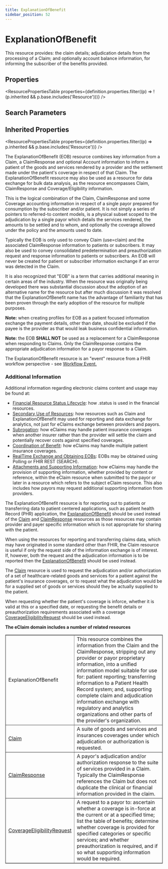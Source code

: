```yaml
---
title: ExplanationOfBenefit
sidebar_position: 52
---
```



# ExplanationOfBenefit

This resource provides: the claim details; adjudication details from the processing of a <Link to="/docs/api/fhir/resources/claim">Claim</Link>; and optionally account balance information, for informing the subscriber of the benefits provided.

<Tabs queryString="section">
  <TabItem value="schema" label="Schema" default>

## Properties

<ResourcePropertiesTable
  properties={definition.properties.filter((p) => !(p.inherited && p.base.includes('Resource')))}
/>

## Search Parameters

<SearchParamsTable searchParams={definition.searchParameters} />

## Inherited Properties

<ResourcePropertiesTable properties={definition.properties.filter((p) => p.inherited && p.base.includes('Resource'))} />

  </TabItem>
<TabItem value="usage" label="Usage">
<div> <a name="scope"></a>  <p>The <Link to="/docs/api/fhir/resources/explanationofbenefit">ExplanationOfBenefit</Link> (EOB) resource combines key information from a <Link to="/docs/api/fhir/resources/claim">Claim</Link>, a <Link to="/docs/api/fhir/resources/claimresponse">ClaimResponse</Link> and optional <Link to="/docs/api/fhir/resources/account">Account</Link> information to inform  a patient of the goods and services rendered by a provider and the settlement made under the patient's coverage in respect of that <Link to="/docs/api/fhir/resources/claim">Claim</Link>. The  <Link to="/docs/api/fhir/resources/explanationofbenefit">ExplanationOfBenefit</Link> resource may also be used as a resource for data exchange for bulk data analysis, as the resource  encompasses <Link to="/docs/api/fhir/resources/claim">Claim</Link>, <Link to="/docs/api/fhir/resources/claimresponse">ClaimResponse</Link> and <Link to="/docs/api/fhir/resources/coverage">Coverage</Link>/Eligibility information. </p> <p> This is the logical combination of the <Link to="/docs/api/fhir/resources/claim">Claim</Link>, <Link to="/docs/api/fhir/resources/claimresponse">ClaimResponse</Link> and some <Link to="/docs/api/fhir/resources/coverage">Coverage</Link> accounting information  in respect of a single payor prepared for consumption by the subscriber and/or patient. It is not   simply a series of pointers to referred-to content models, is a physical subset scoped to the   adjudication by a single payor which details the services rendered, the amounts to be settled and   to whom, and optionally the coverage allowed under the policy and the amounts used to date. </p> <p> Typically the EOB is only used to convey <Link to="/docs/api/fhir/resources/claim">Claim</Link> (use=claim) and the associated <Link to="/docs/api/fhir/resources/claimresponse">ClaimResponse</Link> information to patients or subscribers. It may also be   used to convey consolidated predetermination and preauthorization request and response information to patients or subscribers. An EOB will never   be created for patient or subscriber information exchange if an error was detected in the <Link to="/docs/api/fhir/resources/claim">Claim</Link>.  </p> <p> It is also recognized that "EOB" is a term that carries additional meaning in certain areas of the industry. When the resource was originally  being developed there was substantial discussion about the adoption of an alternative name for the resource but after much discussion it was  resolved that the <Link to="/docs/api/fhir/resources/explanationofbenefit">ExplanationOfBenefit</Link> name has the advantage of familiarity that has been proven through the early adoption of the resource  for multiple purposes.  </p> <p><b>Note:</b> when creating profiles for EOB as a patient focused information exchange the payment details, other than date, should be excluded if  the payee is the provider as that would leak business confidential information.</p> <p><b>Note:</b> the EOB <b>SHALL NOT</b> be used as a replacement for a <Link to="/docs/api/fhir/resources/claimresponse">ClaimResponse</Link> when responding to <Link to="/docs/api/fhir/resources/claim">Claims</Link>. Only the <Link to="/docs/api/fhir/resources/claimresponse">ClaimResponse</Link> contains  the appropriate adjudication information for a payor response to a <Link to="/docs/api/fhir/resources/claim">Claim</Link>.</p> <p>The <Link to="/docs/api/fhir/resources/explanationofbenefit">ExplanationOfBenefit</Link> resource is an "event" resource from a FHIR workflow perspective - see <a href="https://www.hl7.org/fhir/workflow.html#event">Workflow Event.</a></p> <h3 class="self-link-parent"> Additional Information <a href="https://www.hl7.org/fhir/explanationofbenefit.html#13.10.1.1" title="link to here" class="self-link"></a></h3> <p> Additional information regarding electronic claims content and usage may be found at: </p>   <ul> <li><a href="https://www.hl7.org/fhir/financial-module.html#resource-status">Financial Resource Status Lifecycle</a>: how .status is used in the financial resources.</li> <li><a href="https://www.hl7.org/fhir/financial-module.html#secondary-use">Secondary Use of Resources</a>: how resources such as <Link to="/docs/api/fhir/resources/claim">Claim</Link> and <Link to="/docs/api/fhir/resources/explanationofbenefit">ExplanationOfBenefit</Link> may used for    reporting and data exchange for analytics, not just for eClaims exchange between providers and payors.</li> <li><a href="https://www.hl7.org/fhir/financial-module.html#subrogation">Subrogation</a>: how eClaims may handle patient insurance coverages when another insurer rather than  the provider will settle the claim and potentially recover costs against specified coverages.</li> <li><a href="https://www.hl7.org/fhir/financial-module.html#cob">Coordination of Benefit</a>: how eClaims may handle multiple patient insurance coverages.</li> <li><a href="https://www.hl7.org/fhir/financial-module.html#real-time">RealTime Exchange and Obtaining EOBs</a>: EOBs may be obtained using Polling or FHIR REST (SEARCH).</li> <li><a href="https://www.hl7.org/fhir/financial-module.html#attachments">Attachments and Supporting Information</a>: how eClaims may handle the provision of supporting  information, whether provided by content or reference, within the eClaim resource when submitted to the payor or later in a resource which refers  to the subject eClaim resource. This also includes how payors may request additional supporting information from providers.</li> </ul>  </div>
</TabItem>
<TabItem value="relationships" label="Relationships">
<div>   <a name="bnr"></a>       <p>The <Link to="/docs/api/fhir/resources/explanationofbenefit">ExplanationOfBenefit</Link> resource is for reporting out to patients or transferring data to patient centered applications, such as patient   health Record (PHR) application, the <a href="/docs/api/fhir/resources/explanationofbenefit">ExplanationOfBenefit</a>    should be used instead of the <a href="/docs/api/fhir/resources/claim">Claim</a> and <a href="/docs/api/fhir/resources/claimresponse">ClaimResponse</a> resources as those   resources may contain provider and payer specific information which is not appropriate for sharing with the patient.</p>     <p>When using the resources for reporting and transferring claims data, which may have originated in some standard other than FHIR, the <Link to="/docs/api/fhir/resources/claim">Claim</Link> resource is useful if only the  request side of the information exchange is of interest. If, however, both the request and the adjudication information is to be reported then the     <a href="/docs/api/fhir/resources/explanationofbenefit">ExplanationOfBenefit</a> should be used instead.   </p>     <p>The <a href="/docs/api/fhir/resources/claim">Claim</a> resource is used to request the adjudication and/or authorization of a set of healthcare-related goods and services for a patient against the patient's insurance coverages, or  to request what the adjudication would be for a supplied set of goods or services should they be actually supplied to the patient.   </p>    <p>When requesting whether the patient's coverage is inforce, whether it is valid at this or a specified date, or requesting the benefit details or preauthorization requirements   associated with a coverage <a href="/docs/api/fhir/resources/coverageeligibilityrequest">CoverageEligibilityRequest</a> should be used instead.   </p>     <b>The eClaim domain includes a number of related resources</b>    <table border="1" cellpadding="1" cellspacing="2" frame="box">    <tbody><tr>     <td>ExplanationOfBenefit</td>     <td>This resource combines the information from the <Link to="/docs/api/fhir/resources/claim">Claim</Link> and the <Link to="/docs/api/fhir/resources/claimresponse">ClaimResponse</Link>, stripping out any provider or payor proprietary information, into a unified information model       suitable for use for: patient reporting; transferring information to a <Link to="/docs/api/fhir/resources/patient">Patient</Link> Health Record system; and, supporting complete claim and adjudication information exchange      with regulatory and analytics organizations and other parts of the provider's organization.     </td>    </tr>       <tr>     <td><a href="/docs/api/fhir/resources/claim">Claim</a></td>     <td>A suite of goods and services and insurances coverages under which adjudication or authorization is requested.</td>    </tr>    <tr>     <td><a href="/docs/api/fhir/resources/claimresponse">ClaimResponse</a></td>     <td>A payor's adjudication and/or authorization response to the suite of services provided in a <Link to="/docs/api/fhir/resources/claim">Claim</Link>. Typically the <Link to="/docs/api/fhir/resources/claimresponse">ClaimResponse</Link> references the <Link to="/docs/api/fhir/resources/claim">Claim</Link> but does not duplicate   the clinical or financial information provided in the claim.</td>    </tr>    <tr>     <td><a href="/docs/api/fhir/resources/coverageeligibilityrequest">CoverageEligibilityRequest</a></td>     <td>A request to a payor to: ascertain whether a coverage is in-force at the current or at a specified time; list the table of benefits;     determine whether coverage is provided for specified categories or specific services; and whether preauthorization is required, and if so     what supporting information would be required.</td>    </tr>   </tbody></table>  </div>
</TabItem>


</Tabs>
